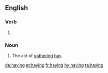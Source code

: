 ==English==

===Verb===
{{head|en|present participle}}

# {{present participle of|hay|lang=en|nocat=1}}

===Noun===
{{en-noun}}

# The act of [[gather]]ing [[hay]].

[[de:haying]]
[[et:haying]]
[[fr:haying]]
[[hy:haying]]
[[ta:haying]]
